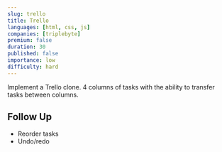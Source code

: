 ```yaml
---
slug: trello
title: Trello
languages: [html, css, js]
companies: [triplebyte]
premium: false
duration: 30
published: false
importance: low
difficulty: hard
---
```


Implement a Trello clone. 4 columns of tasks with the ability to transfer tasks between columns.

## Follow Up

- Reorder tasks
- Undo/redo
